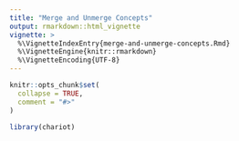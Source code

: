 ```yaml
---
title: "Merge and Unmerge Concepts"
output: rmarkdown::html_vignette
vignette: >
  %\VignetteIndexEntry{merge-and-unmerge-concepts.Rmd}
  %\VignetteEngine{knitr::rmarkdown}
  %\VignetteEncoding{UTF-8}
---
```


```r
knitr::opts_chunk$set(
  collapse = TRUE,
  comment = "#>"
)
```

```r
library(chariot)
```
